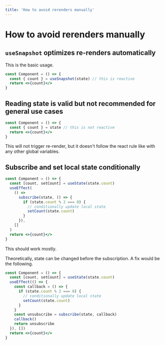 ```yaml
---
title: 'How to avoid rerenders manually'
---
```


# How to avoid rerenders manually

## `useSnapshot` optimizes re-renders automatically

This is the basic usage.

```jsx
const Component = () => {
  const { count } = useSnapshot(state) // this is reactive
  return <>{count}</>
}
```

## Reading state is valid but not recommended for general use cases

```jsx
const Component = () => {
  const { count } = state // this is not reactive
  return <>{count}</>
}
```

This will not trigger re-render, but it doesn't follow the react rule like with any other global variables.

## Subscribe and set local state conditionally

```jsx
const Component = () => {
  const [count, setCount] = useState(state.count)
  useEffect(
    () =>
      subscribe(state, () => {
        if (state.count % 2 === 0) {
          // conditionally update local state
          setCount(state.count)
        }
      }),
    []
  )
  return <>{count}</>
}
```

This should work mostly.

Theoretically, state can be changed before the subscription. A fix would be the following.

```jsx
const Component = () => {
  const [count, setCount] = useState(state.count)
  useEffect(() => {
    const callback = () => {
      if (state.count % 2 === 0) {
        // conditionally update local state
        setCount(state.count)
      }
    }
    const unsubscribe = subscribe(state, callback)
    callback()
    return unsubscribe
  }), [])
  return <>{count}</>
}
```
